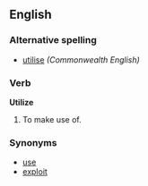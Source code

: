 ==English==
=== Alternative spelling===
*[[utilise]] ''(Commonwealth English)''
===Verb===
'''Utilize'''
# To make use of.

===Synonyms===
*[[use]]
*[[exploit]]
